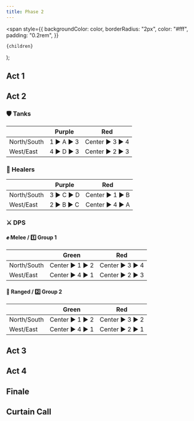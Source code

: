 ```yaml
---
title: Phase 2
---
```


  <span
    style={{
      backgroundColor: color,
      borderRadius: "2px",
      color: "#fff",
      padding: "0.2rem",
    }}
  >
    {children}
  </span>
);

## Act 1

## Act 2

### :shield: Tanks

|             | <Highlight color="purple">Purple</Highlight> | <Highlight color="red">Red</Highlight>     |
| ----------- | -------------------------------------------- | ------------------------------------------ |
| North/South | 1 :arrow_forward: A :arrow_forward: 3        | Center :arrow_forward: 3 :arrow_forward: 4 |
| West/East   | 4 :arrow_forward: D :arrow_forward: 3        | Center :arrow_forward: 2 :arrow_forward: 3 |

### :fairy: Healers

|             | <Highlight color="purple">Purple</Highlight> | <Highlight color="red">Red</Highlight>     |
| ----------- | -------------------------------------------- | ------------------------------------------ |
| North/South | 3 :arrow_forward: C :arrow_forward: D        | Center :arrow_forward: 1 :arrow_forward: B |
| West/East   | 2 :arrow_forward: B :arrow_forward: C        | Center :arrow_forward: 4 :arrow_forward: A |

### :crossed_swords: DPS

#### :fist: Melee / :one: Group 1

|             | <Highlight color="green">Green</Highlight> | <Highlight color="red">Red</Highlight>     |
| ----------- | ------------------------------------------ | ------------------------------------------ |
| North/South | Center :arrow_forward: 1 :arrow_forward: 2 | Center :arrow_forward: 3 :arrow_forward: 4 |
| West/East   | Center :arrow_forward: 4 :arrow_forward: 1 | Center :arrow_forward: 2 :arrow_forward: 3 |

#### :bow_and_arrow: Ranged / :two: Group 2

|             | <Highlight color="green">Green</Highlight> | <Highlight color="red">Red</Highlight>     |
| ----------- | ------------------------------------------ | ------------------------------------------ |
| North/South | Center :arrow_forward: 1 :arrow_forward: 2 | Center :arrow_forward: 3 :arrow_forward: 2 |
| West/East   | Center :arrow_forward: 4 :arrow_forward: 1 | Center :arrow_forward: 2 :arrow_forward: 1 |

## Act 3

## Act 4

## Finale

## Curtain Call

